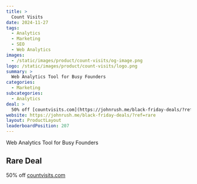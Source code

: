 ```yaml
---
title: >
  Count Visits
date: 2024-11-27
tags:
  - Analytics
  - Marketing
  - SEO
  - Web Analytics
images:
  - /static/images/product/count-visits/og-image.png
logo: /static/images/product/count-visits/logo.png
summary: >
  Web Analytics Tool for Busy Founders
categories:
  - Marketing
subcategories:
  - Analytics
deal: >
  50% off [countvisits.com](https://johnrush.me/black-friday-deals/?ref=rare)
website: https://johnrush.me/black-friday-deals/?ref=rare
layout: ProductLayout
leaderboardPosition: 207
---
```

Web Analytics Tool for Busy Founders

## Rare Deal

50% off [countvisits.com](https://johnrush.me/black-friday-deals/?ref=rare)
